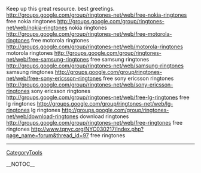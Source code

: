 Keep up this great resource. best greetings. http://groups.google.com/group/ringtones-net/web/free-nokia-ringtones free nokia ringtones
http://groups.google.com/group/ringtones-net/web/nokia-ringtones nokia ringtones
http://groups.google.com/group/ringtones-net/web/free-motorola-ringtones free motorola ringtones
http://groups.google.com/group/ringtones-net/web/motorola-ringtones motorola ringtones
http://groups.google.com/group/ringtones-net/web/free-samsung-ringtones free samsung ringtones
http://groups.google.com/group/ringtones-net/web/samsung-ringtones samsung ringtones
http://groups.google.com/group/ringtones-net/web/free-sony-ericsson-ringtones free sony ericsson ringtones
http://groups.google.com/group/ringtones-net/web/sony-ericsson-ringtones sony ericsson ringtones
http://groups.google.com/group/ringtones-net/web/free-lg-ringtones free lg ringtones
http://groups.google.com/group/ringtones-net/web/lg-ringtones lg ringtones
http://groups.google.com/group/ringtones-net/web/download-ringtones download ringtones
http://groups.google.com/group/ringtones-net/web/free-ringtones free ringtones
http://www.tqnyc.org/NYC030217/index.php?page_name=forum&thread_id=97 free ringtones
----
[[CategoryTools]]

__NOTOC__